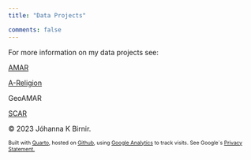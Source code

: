 ```yaml
---
title: "Data Projects"

comments: false
---
```


For more information on my data projects see:

[AMAR](https://jkbirnir.github.io/AMAR/)

[A-Religion](https://jkbirnir.github.io/A-Religion/)

GeoAMAR

[SCAR](https://jkbirnir.github.io/SCAR/)




© 2023 Jóhanna K Birnir.

::: {style="font-size: 75%;"}
Built with [Quarto](https://quarto.org/), hosted on [Github](https://github.com/jkbirnir), using [Google Analytics](https://analytics.withgoogle.com/) to track visits. See Google´s [Privacy Statement.](https://policies.google.com/privacy)
:::